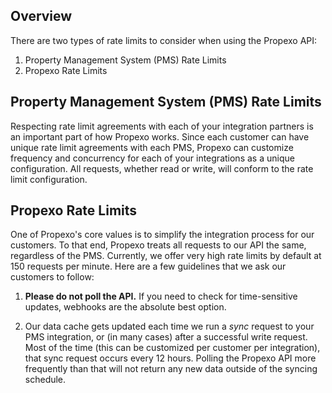 ## Overview

There are two types of rate limits to consider when using the Propexo API:

1. Property Management System (PMS) Rate Limits 
2. Propexo Rate Limits

## Property Management System (PMS) Rate Limits

Respecting rate limit agreements with each of your integration partners is an important part of how Propexo works. Since each customer can have unique rate limit agreements with each PMS, Propexo can customize frequency and concurrency for each of your integrations as a unique configuration. All requests, whether read or write, will conform to the rate limit configuration.

## Propexo Rate Limits

One of Propexo's core values is to simplify the integration process for our customers. To that end, Propexo treats all requests to our API the same, regardless of the PMS. Currently, we offer very high rate limits by default at 150 requests per minute. Here are a few guidelines that we ask our customers to follow:

1. **Please do not poll the API.** If you need to check for time-sensitive updates, webhooks are the absolute best option.

2. Our data cache gets updated each time we run a _sync_ request to your PMS integration, or (in many cases) after a successful write request. Most of the time (this can be customized per customer per integration), that sync request occurs every 12 hours. Polling the Propexo API more frequently than that will not return any new data outside of the syncing schedule.